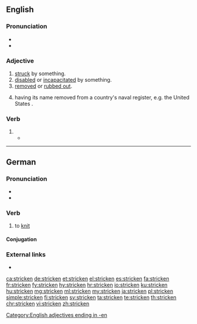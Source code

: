==English==
{{wikipedia}}

===Pronunciation===
* {{IPA|/ˈstɹɪkən/|lang=en}}
* {{audio|En-us-stricken.ogg|Audio (US)|lang=en}}

===Adjective===
{{en-adj}}

# [[struck]] by something.
# [[disabled]] or [[incapacitated]] by something.
# [[removed]] or [[rubbed out]].
# {{context|warships|lang=en}} having its name removed from a country's naval register, e.g. the United States {{w|Naval Vessel Register}}.

===Verb===
{{head|en|past participle}}

# {{past participle of|strike|lang=en}}
#* {{quote-book|year=1913|author=[[w:Robert Barr (writer)|Robert Barr]]
|title=Lord Stranleigh Abroad
|chapter=4|url=http://openlibrary.org/works/OL1796924W
|passage=Nothing could be more business-like than the construction of the stout dams, and nothing more gently rural than the limpid lakes, with the grand old forest trees marshalled round their margins like a veteran army that had marched down to drink, only to be '''stricken''' motionless at the water’s edge.}}

[[Category:English adjectives ending in -en]]

----

==German==

===Pronunciation===
* {{IPA|/ˈʃtʀɪkŋ̩/|/ˈʃtʀɪkən/|lang=de}}
* {{audio|De-at-stricken.ogg|Audio (Austria)|lang=de}}

===Verb===
{{de-verb-weak|strickt|strickte|gestrickt}}

# to [[knit]]

====Conjugation====
{{de-conj-weak|strick|gestrickt|h}}

===External links===
* {{R:Duden}}

[[ca:stricken]]
[[de:stricken]]
[[et:stricken]]
[[el:stricken]]
[[es:stricken]]
[[fa:stricken]]
[[fr:stricken]]
[[fy:stricken]]
[[hy:stricken]]
[[hr:stricken]]
[[io:stricken]]
[[ku:stricken]]
[[hu:stricken]]
[[mg:stricken]]
[[ml:stricken]]
[[my:stricken]]
[[ja:stricken]]
[[pl:stricken]]
[[simple:stricken]]
[[fi:stricken]]
[[sv:stricken]]
[[ta:stricken]]
[[te:stricken]]
[[th:stricken]]
[[chr:stricken]]
[[vi:stricken]]
[[zh:stricken]]